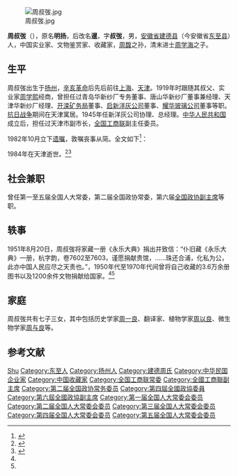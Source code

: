 {{Otheruses|other=名为周暹的其他人物|周暹}}
[[File:周叔弢.jpg|thumb]]

'''周叔弢'''（{{bd|1891年|7月18日|1984年|2月14日|CatIdx=Zhou周}}），原名'''明扬'''，后改名'''暹'''，字'''叔弢'''，男，[[安徽省|安徽省]][[建德县_(杨吴)|建德县]]（今安徽省[[东至县|东至县]]）人，中国实业家、文物鉴赏家、收藏家，{{fact|晚清名臣}}[[周馥_(清朝)|周馥]]之孙，清末进士[[周學海_(1856年)|周学海]]之子。

== 生平 ==
周叔弢出生于[[扬州|扬州]]，[[辛亥革命|辛亥革命]]后先后前往[[上海|上海]]、[[天津|天津]]。1919年时跟随其叔父、实业家[[周学熙|周学熙]]经商，曾担任过青岛华新纱厂专务董事、唐山华新纱厂董事兼经理、天津华新纱厂经理、[[开滦矿务局|开滦矿务局]]董事、[[启新洋灰公司|启新洋灰公司]]董事、[[耀华玻璃公司|耀华玻璃公司]]董事等职。[[抗日战争|抗日战争]]期间在天津寓居。1945年任新洋灰公司协理、总经理。[[中华人民共和国|中华人民共和国]]成立后，担任过天津市副市长，[[全国工商联|全国工商联]]副主任委员。

1982年10月立下[[遗嘱|遗嘱]]，敦嘱丧事从简。全文如下<ref>{{cite news |title=周叔弢遗嘱 丧事从简，二万五千元存款和国库券全数上交国家 |work=人民日报 |date=1984年2月18日 |page=第1版}}</ref>：

{{Cquote|我平生无他长，只是不说假话。临终之时，实能心地坦然无愧于中。我死之后，千万不要发讣告，千万不要开追悼会，千万不要留骨灰盒。投之沧海以饱鱼虾毋为子孙。累存款五年定期壹万元，国库券壹万五千元全数本息上交国家。在四化大海中添一滴水。|一九八二年十月弢翁至嘱。}}

1984年在天津逝世。<ref name="tjwh">{{cite web|url=http://www.tjwh.gov.cn/shwh/lywh/mrgj/zhou-shu-tao/rwjs-zst.htm|title=周叔弢|publisher=天津文化信息网|access-date=2010-12-11|archive-url=https://web.archive.org/web/20081203164203/http://www.tjwh.gov.cn/shwh/lywh/mrgj/zhou-shu-tao/rwjs-zst.htm|archive-date=2008-12-03|dead-url=yes}}</ref><ref name="xh">{{cite web|url=http://www.ah.xinhuanet.com/jg60nahp/2009-04/30/content_16399377.htm|title=周叔弢|publisher=新华网|date=2010-12-11|deadurl=yes|archiveurl=https://web.archive.org/web/20140729214603/http://www.ah.xinhuanet.com/jg60nahp/2009-04/30/content_16399377.htm|archivedate=2014-07-29|accessdate=2010-12-11}}</ref>

== 社会兼职 ==
曾任第一至五届全国人大常委，第二届全国政协常委，第六届[[全国政协副主席|全国政协副主席]]等职。

== 轶事 ==
1951年8月20日，周叔弢将家藏一册《永乐大典》捐出并致信：“仆旧藏《永乐大典》一册，杭字韵，卷7602至7603，谨愿捐献贵馆，……珠还合浦，化私为公，此亦中国人民应尽之天责也。”，1950年代至1970年代间曾将自己收藏的3.6万余册图书以及1200余件文物捐献给国家。<ref name="tjwh" /><ref name="xh" />

== 家庭 ==
周叔弢共有七子三女，其中包括历史学家[[周一良|周一良]]、翻译家{{Link-Wikidata|Q112148975|周珏良|title=周珏良}}、植物学家[[周以良|周以良]]、微生物学家[[周与良|周与良]]等。

== 参考文献 ==
{{Reflist}}

{{全国政协副主席}}
{{Navboxes 
| title  = 周叔弢在[[中华全国工商业联合会|中华全国工商业联合会]]的职务
| list1  =
{{中华全国工商业联合会第四届执行委员会}}
{{中华全国工商业联合会第五届执行委员会}}
}}

{{Authority control}}
{{DEFAULTSORT:Zhou周}}
[[Category:周姓|Shu]]
[[Category:东至人|Category:东至人]]
[[Category:扬州人|Category:扬州人]]
[[Category:建德周氏|Category:建德周氏]]
[[Category:中华民国企业家|Category:中华民国企业家]]
[[Category:中国收藏家|Category:中国收藏家]]
[[Category:全国工商联常委|Category:全国工商联常委]]
[[Category:全國工商聯副主席|Category:全國工商聯副主席]]
[[Category:第二届全国政协常务委员|Category:第二届全国政协常务委员]]
[[Category:第四屆全國政協委員|Category:第四屆全國政協委員]]
[[Category:第六屆全國政協副主席|Category:第六屆全國政協副主席]]
[[Category:第一届全国人大常委会委员|Category:第一届全国人大常委会委员]]
[[Category:第二届全国人大常委会委员|Category:第二届全国人大常委会委员]]
[[Category:第三届全国人大常委会委员|Category:第三届全国人大常委会委员]]
[[Category:第四届全国人大常委会委员|Category:第四届全国人大常委会委员]]
[[Category:第五届全国人大常委会委员|Category:第五届全国人大常委会委员]]